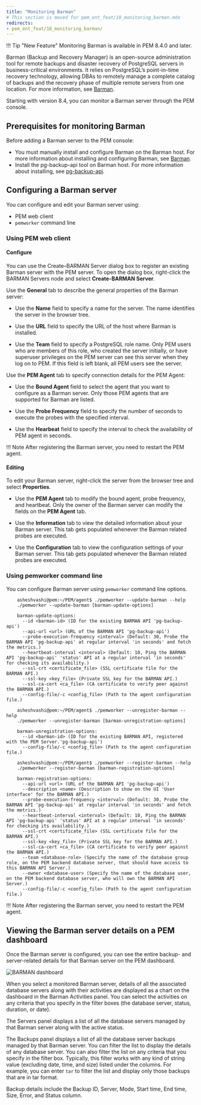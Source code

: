 ```yaml
---
title: "Monitoring Barman"
# This section is moved for pem_ent_feat/18_monitoring_barman.mdx
redirects:
- pem_ent_feat/18_monitoring_barman/
---
```


!!! Tip "New Feature"
    Monitoring Barman is available in PEM 8.4.0 and later.

Barman (Backup and Recovery Manager) is an open-source administration tool for remote backups and disaster recovery of PostgreSQL servers in business-critical environments. It relies on PostgreSQL’s point-in-time recovery technology, allowing DBAs to remotely manage a complete catalog of backups and the recovery phase of multiple remote servers from one location. For more information, see [Barman](/supported-open-source/barman/).

Starting with version 8.4, you can monitor a Barman server through the PEM console.

## Prerequisites for monitoring Barman

Before adding a Barman server to the PEM console:

- You must manually install and configure Barman on the Barman host. For more information about installing and configuring Barman, see [Barman](/supported-open-source/barman/).
- Install the pg-backup-api tool on Barman host. For more information about installing, see [pg-backup-api](/supported-open-source/barman/pg-backup-api/).


## Configuring a Barman server

You can configure and edit your Barman server using:

- PEM web client
- `pemworker` command line

### Using PEM web client

#### Configure

You can use the Create–BARMAN Server dialog box to register an existing Barman server with the PEM server. To open the dialog box, right-click the BARMAN Servers node and select **Create-BARMAN Server**.

Use the **General** tab to describe the general properties of the Barman server:

- Use the **Name** field to specify a name for the server. The name identifies the server in the browser tree.

- Use the **URL** field to specify the URL of the host where Barman is installed.

- Use the **Team** field to specify a PostgreSQL role name. Only PEM users who are members of this role, who created the server initially, or have superuser privileges on the PEM server can see this server when they log on to PEM. If this field is left blank, all PEM users see the server.

Use the **PEM Agent** tab to specify connection details for the PEM Agent:

- Use the **Bound Agent** field to select the agent that you want to configure as a Barman server. Only those PEM agents that are supported for Barman are listed.

- Use the **Probe Frequency** field to specify the number of seconds to execute the probes with the specified interval.

- Use the **Hearbeat** field to specify the interval to check the availability of PEM agent in seconds.

!!! Note
    After registering the Barman server, you need to restart the PEM agent.

#### Editing

To edit your Barman server, right-click the server from the browser tree and select **Properties**.

- Use the **PEM Agent** tab to modify the bound agent, probe frequency, and heartbeat. Only the owner of the Barman server can modify the fields on the **PEM Agent** tab.

- Use the **Information** tab to view the detailed information about your Barman server. This tab gets populated whenever the Barman related probes are executed.

- Use the **Configuration** tab to view the configuration settings of your Barman server. This tab gets populated whenever the Barman related probes are executed. 

### Using pemworker command line

You can configure Barman server using `pemworker` command line options.

``` text
    asheshvashi@pem:~/PEM/agent$ ./pemworker --update-barman --help
    ./pemworker --update-barman [barman-update-options]

    barman-update-options:
      --id <barman-id> (ID for the existing BARMAN API 'pg-backup-api')
      --api-url <url> (URL of the BARMAN API 'pg-backup-api')
      --probe-execution-frequency <interval> (Default: 30, Probe the BARMAN API 'pg-backup-api' at regular interval 'in seconds' and fetch the metrics.)
      --heartbeat-interval <interval> (Default: 10, Ping the BARMAN API 'pg-backup-api' 'status' API at a regular interval 'in seconds' for checking its availability.)
      --ssl-crt <certificate_file> (SSL certificate file for the BARMAN API.)
      --ssl-key <key_file> (Private SSL key for the BARMAN API.)
      --ssl-ca-cert <ca_file> (CA certificate to verify peer against the BARMAN API.)
      --config-file/-c <config_file> (Path to the agent configuration file.)

    asheshvashi@pem:~/PEM/agent$ ./pemworker --unregister-barman --help
    ./pemworker --unregister-barman [barman-unregistration-options]

    barman-unregistration-options:
      --id <barman-id> (ID for the existing BARMAN API, registered with the PEM Server.'pg-backup-api')
      --config-file/-c <config_file> (Path to the agent configuration file.)

    asheshvashi@pem:~/PEM/agent$ ./pemworker --register-barman --help
    ./pemworker --register-barman [barman-registration-options]

    barman-registration-options:
      --api-url <url> (URL of the BARMAN API 'pg-backup-api')
      --description <name> (Description to show on the UI 'User interface' for the BARMAN API.)
      --probe-execution-frequency <interval> (Default: 30, Probe the BARMAN API 'pg-backup-api' at regular interval 'in seconds' and fetch the metrics.)
      --heartbeat-interval <interval> (Default: 10, Ping the BARMAN API 'pg-backup-api' 'status' API at a regular interval 'in seconds' for checking its availability.)
      --ssl-crt <certificate_file> (SSL certificate file for the BARMAN API.)
      --ssl-key <key_file> (Private SSL key for the BARMAN API.)
      --ssl-ca-cert <ca_file> (CA certificate to verify peer against the BARMAN API.)
      --team <database-role> (Specify the name of the database group role, on the PEM backend database server, that should have access to this BARMAN API Server.)
      --owner <database-user> (Specify the name of the database user, on the PEM backend database server, who will own the BARMAN API Server.)
      --config-file/-c <config_file> (Path to the agent configuration file.)
```

!!! Note
    After registering the Barman server, you need to restart the PEM agent.


## Viewing the Barman server details on a PEM dashboard

Once the Barman server is configured, you can see the entire backup- and server-related details for that Barman server on the PEM dashboard.

![BARMAN dashboard](images/barman_dashboard.png)

When you select a monitored Barman server, details of all the associated database servers along with their activities are displayed as a chart on the dashboard in the Barman Activities panel. You can select the activities on any criteria that you specify in the filter boxes (the database server, status, duration, or date).

The Servers panel displays a list of all the database servers managed by that Barman server along with the active status.

The Backups panel displays a list of all the database server backups managed by that Barman server. You can filter the list to display the details of any database server. You can also filter the list on any criteria that you specify in the filter box. Typically, this filter works with any kind of string value (excluding date, time, and size) listed under the columns. For example, you can enter `tar` to filter the list and display only those backups that are in tar format.

Backup details include the Backup ID, Server, Mode, Start time, End time, Size, Error, and Status column.

